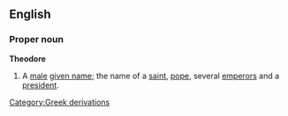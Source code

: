 ==English==
===Proper noun===
{{wikipedia}}
'''Theodore'''
#A [[male]] [[given name]]; the name of a [[saint]], [[pope]], several [[emperor]]s and a [[president]].
[[Category:Greek derivations]]